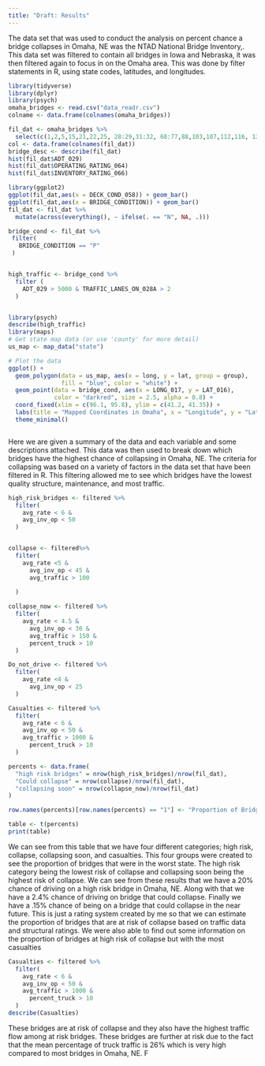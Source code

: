 ```yaml
---
title: "Draft: Results"
---
```


The data set that was used to conduct the analysis on percent chance a bridge collapses in Omaha, NE was the NTAD National Bridge Inventory,. This data set was filtered to contain all bridges in Iowa and Nebraska, it was then filtered again to focus in on the Omaha area. This was done by filter statements in R, using state codes, latitudes, and longitudes.

```r
library(tidyverse)
library(dplyr)
library(psych)
omaha_bridges <- read.csv("data_readr.csv")
colname <- data.frame(colnames(omaha_bridges))

fil_dat <- omaha_bridges %>%
  select(c(1,2,5,15,21,22,25, 28:29,31:32, 68:77,88,103,107,112,116, 122:125))
col <- data.frame(colnames(fil_dat))
bridge_desc <- describe(fil_dat)
hist(fil_dat$ADT_029)
hist(fil_dat$OPERATING_RATING_064)
hist(fil_dat$INVENTORY_RATING_066)

library(ggplot2)
ggplot(fil_dat,aes(x = DECK_COND_058)) + geom_bar()
ggplot(fil_dat,aes(x = BRIDGE_CONDITION)) + geom_bar()
fil_dat <- fil_dat %>%
  mutate(across(everything(), ~ ifelse(. == "N", NA, .)))

bridge_cond <- fil_dat %>%
 filter(
   BRIDGE_CONDITION == "P"
 )


high_traffic <- bridge_cond %>%
  filter (
    ADT_029 > 5000 & TRAFFIC_LANES_ON_028A > 2
  )


library(psych)
describe(high_traffic)
library(maps)
# Get state map data (or use 'county' for more detail)
us_map <- map_data("state")

# Plot the data
ggplot() +
  geom_polygon(data = us_map, aes(x = long, y = lat, group = group),
               fill = "blue", color = "white") +
  geom_point(data = bridge_cond, aes(x = LONG_017, y = LAT_016),
             color = "darkred", size = 2.5, alpha = 0.8) +
  coord_fixed(xlim = c(96.1, 95.8), ylim = c(41.2, 41.35)) +
  labs(title = "Mapped Coordinates in Omaha", x = "Longitude", y = "Latitude") +
  theme_minimal()



```

Here we are given a summary of the data and each variable and some descriptions attached. This data was then used to break down which bridges have the highest chance of collapsing in Omaha, NE. The criteria for collapsing was based on a variety of factors in the data set that have been filtered in R. This filtering allowed me to see which bridges have the lowest quality structure, maintenance, and most traffic.

```r
high_risk_bridges <- filtered %>%
  filter(
    avg_rate < 6 &
    avg_inv_op < 50
  )


collapse <- filtered%>%
  filter(
    avg_rate <5 &
      avg_inv_op < 45 &
      avg_traffic > 100
    
  )

collapse_now <- filtered %>%
  filter(
    avg_rate < 4.5 &
      avg_inv_op < 30 &
      avg_traffic > 150 &
      percent_truck > 10
  )

Do_not_drive <- filtered %>%
  filter(
    avg_rate <4 &
      avg_inv_op < 25
  )

Casualties <- filtered %>%
  filter(
    avg_rate < 6 &
    avg_inv_op < 50 &
    avg_traffic > 1000 &
      percent_truck > 10
  )

percents <- data.frame(
  "high risk bridges" = nrow(high_risk_bridges)/nrow(fil_dat),
  "Could collapse" = nrow(collapse)/nrow(fil_dat),
  "collapsing soon" = nrow(collapse_now)/nrow(fil_dat)
)

row.names(percents)[row.names(percents) == "1"] <- "Proportion of Bridges at Risk of Collapse"

table <- t(percents)
print(table)

```

We can see from this table that we have four different categories; high risk, collapse, collapsing soon, and casualties. This four groups were created to see the proportion of bridges that were in the worst state. The high risk category being the lowest risk of collapse and collapsing soon being the highest risk of collapse. We can see from these results that we have a 20% chance of driving on a high risk bridge in Omaha, NE. Along with that we have a 2.4% chance of driving on bridge that could collapse. Finally we have a .15% chance of being on a bridge that could collapse in the near future. This is just a rating system created by me so that we can estimate the proportion of bridges that are at risk of collapse based on traffic data and structural ratings. We were also able to find out some information on the proportion of bridges at high risk of collapse but with the most casualties

```r
Casualties <- filtered %>%
  filter(
    avg_rate < 6 &
    avg_inv_op < 50 &
    avg_traffic > 1000 &
      percent_truck > 10
  )
describe(Casualties)
```

These bridges are at risk of collapse and they also have the highest traffic flow among at risk bridges. These bridges are further at risk due to the fact that the mean percentage of truck traffic is 26% which is very high compared to most bridges in Omaha, NE. F

